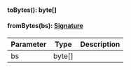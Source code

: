 
#### toBytes(): byte[]




#### fromBytes(bs): [Signature](#signature)



| Parameter       | Type |  Description |
| --------------- | -------- | -------- |
| bs | byte[] |   |
